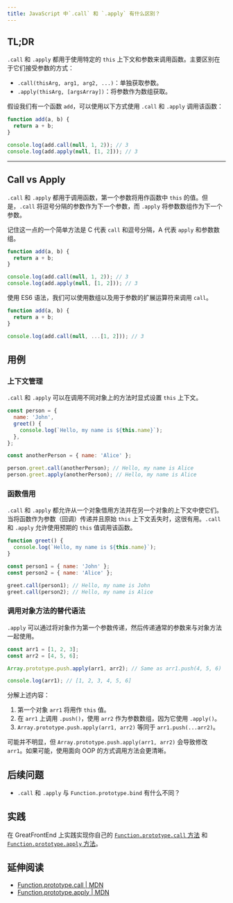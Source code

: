 ```yaml
---
title: JavaScript 中`.call` 和 `.apply` 有什么区别？
---
```


## TL;DR

`.call` 和 `.apply` 都用于使用特定的 `this` 上下文和参数来调用函数。主要区别在于它们接受参数的方式：

* `.call(thisArg, arg1, arg2, ...)`：单独获取参数。
* `.apply(thisArg, [argsArray])`：将参数作为数组获取。

假设我们有一个函数 `add`，可以使用以下方式使用 `.call` 和 `.apply` 调用该函数：

```js live
function add(a, b) {
  return a + b;
}

console.log(add.call(null, 1, 2)); // 3
console.log(add.apply(null, [1, 2])); // 3
```

***

## Call vs Apply

`.call` 和 `.apply` 都用于调用函数，第一个参数将用作函数中 `this` 的值。但是，`.call` 将逗号分隔的参数作为下一个参数，而 `.apply` 将参数数组作为下一个参数。

记住这一点的一个简单方法是 C 代表 `call` 和逗号分隔，A 代表 `apply` 和参数数组。

```js live
function add(a, b) {
  return a + b;
}

console.log(add.call(null, 1, 2)); // 3
console.log(add.apply(null, [1, 2])); // 3
```

使用 ES6 语法，我们可以使用数组以及用于参数的扩展运算符来调用 `call`。

```js live
function add(a, b) {
  return a + b;
}

console.log(add.call(null, ...[1, 2])); // 3
```

## 用例

### 上下文管理

`.call` 和 `.apply` 可以在调用不同对象上的方法时显式设置 `this` 上下文。

```js live
const person = {
  name: 'John',
  greet() {
    console.log(`Hello, my name is ${this.name}`);
  },
};

const anotherPerson = { name: 'Alice' };

person.greet.call(anotherPerson); // Hello, my name is Alice
person.greet.apply(anotherPerson); // Hello, my name is Alice
```

### 函数借用

`.call` 和 `.apply` 都允许从一个对象借用方法并在另一个对象的上下文中使它们。当将函数作为参数（回调）传递并且原始 `this` 上下文丢失时，这很有用。`.call` 和 `.apply` 允许使用预期的 `this` 值调用该函数。

```js live
function greet() {
  console.log(`Hello, my name is ${this.name}`);
}

const person1 = { name: 'John' };
const person2 = { name: 'Alice' };

greet.call(person1); // Hello, my name is John
greet.call(person2); // Hello, my name is Alice
```

### 调用对象方法的替代语法

`.apply` 可以通过将对象作为第一个参数传递，然后传递通常的参数来与对象方法一起使用。

```js live
const arr1 = [1, 2, 3];
const arr2 = [4, 5, 6];

Array.prototype.push.apply(arr1, arr2); // Same as arr1.push(4, 5, 6)

console.log(arr1); // [1, 2, 3, 4, 5, 6]
```

分解上述内容：

1. 第一个对象 `arr1` 将用作 `this` 值。
2. 在 `arr1` 上调用 `.push()`，使用 `arr2` 作为参数数组，因为它使用 `.apply()`。
3. `Array.prototype.push.apply(arr1, arr2)` 等同于 `arr1.push(...arr2)`。

可能并不明显，但 `Array.prototype.push.apply(arr1, arr2)` 会导致修改 `arr1`。如果可能，使用面向 OOP 的方式调用方法会更清晰。

## 后续问题

* `.call` 和 `.apply` 与 `Function.prototype.bind` 有什么不同？

## 实践

在 GreatFrontEnd 上实践实现你自己的 [`Function.prototype.call` 方法](/questions/javascript/function-call) 和 [`Function.prototype.apply` 方法](/questions/javascript/function-apply)。

## 延伸阅读

* [Function.prototype.call | MDN](https://developer.mozilla.org/zh-CN/docs/Web/JavaScript/Reference/Global_Objects/Function/call)
* [Function.prototype.apply | MDN](https://developer.mozilla.org/zh-CN/docs/Web/JavaScript/Reference/Global_Objects/Function/apply)
